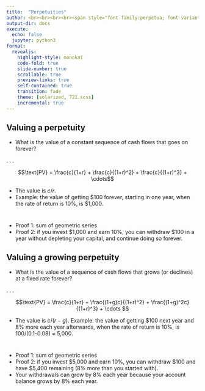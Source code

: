 ```yaml
---
title:  "Perpetuities"
author: <br><br><br><br><span style="font-family:perpetua; font-variant:small-caps; color:#606060;">Kerry Back</span><br><br><img src="RiceBusiness-transparent-logo-sm.png"  height=80>
output-dir: docs
execute:
  echo: false
  jupyter: python3
format: 
  revealjs:
    highlight-style: monokai
    code-fold: true
    slide-number: true
    scrollable: true
    preview-links: true
    self-contained: true
    transition: fade
    theme: [solarized, 721.scss]
    incremental: true
---
```


## Valuing a perpetuity

- What is the value of a constant sequence of cash flows that goes on forever?

. . .

$$\text{PV} = \frac{c}{1+r} + \frac{c}{(1+r)^2} + \frac{c}{(1+r)^3} + \cdots$$

- The value is $c/r$.
- Example: the value of getting $100 forever, starting in one year, when the rate of return is 10%, is $1,000.

# 

- Proof 1: sum of geometric series
- Proof 2: if you invest $1,000 and earn 10%, you can withdraw $100 in a year without depleting your capital, and continue doing so forever.

## Valuing a growing perpetuity

- What is the value of a sequence of cash flows that grows (or declines) at a fixed rate forever?

. . .

$$\text{PV} = \frac{c}{1+r} + \frac{(1+g)c}{(1+r)^2} + \frac{(1+g)^2c}{(1+r)^3} + \cdots $$

- The value is $c/(r-g)$.  Example: the value of getting $100 next year and 8% more each year afterwards, when the rate of return is 10%, is 100/(0.1-0.08) =  5,000.

#

- Proof 1: sum of geometric series
- Proof 2: if you invest $5,000 and earn 10%, you can withdraw $100 and have $5,400 remaining (8% more than you started with).  
- Your withdrawals can grow by 8% each year because your account balance grows by 8% each year.